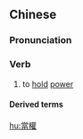 {{also|当权}}
==Chinese==
{{zh-forms|s=当权}}

===Pronunciation===
{{zh-pron
|m=dāngquán
|c=dong1 kyun4
|h=pfs=tông-khièn
|cat=v
}}

===Verb===
{{zh-verb}}

# to [[hold]] [[power]]

====Derived terms====
{{zh-der|當權派}}

[[hu:當權]]